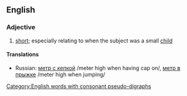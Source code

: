 ==English==

===Adjective===
{{en-adj|pos=[[knee]] [[high]] [[to]] [[a]] [[grasshopper]]|-}}

# {{idiomatic}} [[short]]; especially relating to when the subject was a small [[child]]

====Translations====
{{trans-top|short}}
{{trans-mid}}
* Russian: [[метр с кепкой]] /meter high when having cap on/, [[метр в прыжке]] /meter high when jumping/
{{trans-bottom}}
[[Category:English words with consonant pseudo-digraphs]]